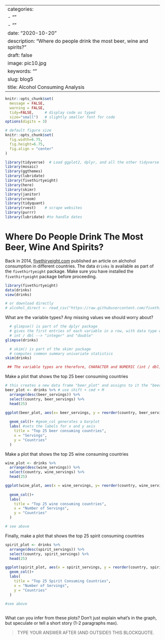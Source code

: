 
---
categories:
- ""
- ""
date: "2020-10-20"
description: "Where do people drink the most beer, wine and spirits?"
draft: false
image: pic10.jpg
keywords: ""
slug: blog5
title: Alcohol Consuming Analysis
---


```r
knitr::opts_chunk$set(
  message = FALSE, 
  warning = FALSE, 
  tidy=FALSE,     # display code as typed
  size="small")   # slightly smaller font for code
options(digits = 3)

# default figure size
knitr::opts_chunk$set(
  fig.width=6.75, 
  fig.height=6.75,
  fig.align = "center"
)
```


```r
library(tidyverse)  # Load ggplot2, dplyr, and all the other tidyverse packages
library(mosaic)
library(ggthemes)
library(lubridate)
library(fivethirtyeight)
library(here)
library(skimr)
library(janitor)
library(vroom)
library(tidyquant)
library(rvest)    # scrape websites
library(purrr)  
library(lubridate) #to handle dates
```



# Where Do People Drink The Most Beer, Wine And Spirits?

Back in 2014, [fivethiryeight.com](https://fivethirtyeight.com/features/dear-mona-followup-where-do-people-drink-the-most-beer-wine-and-spirits/) published an article on alchohol consumption in different countries. The data `drinks` is available as part of the `fivethirtyeight` package. Make sure you have installed the `fivethirtyeight` package before proceeding.


```r
library(fivethirtyeight)
data(drinks)
view(drinks)

# or download directly
# alcohol_direct <- read_csv("https://raw.githubusercontent.com/fivethirtyeight/data/master/alcohol-consumption/drinks.csv")

```


What are the variable types? Any missing values we should worry about? 

```r
  # glimpse() is part of the dplyr package
  # gives the first entries of each variable in a row, with data type within <>
  # int / dbl --> "integer" and "double"
glimpse(drinks)

  # skim() is part of the skimr package
  # computes common summary univariate statistics
skim(drinks)

 ## The variable types are therefore, CHARACTER and NUMERIC (int / dbl)
```


Make a plot that shows the top 25 beer consuming countries

```r
# this creates a new data frame "beer_plot" and assigns to it the "beer_servings" column in descending order, and picks the top 25
beer_plot <- drinks %>% # use shift + cmd + M
  arrange(desc(beer_servings)) %>% 
  select(country, beer_servings) %>% 
  head(25) 

ggplot(beer_plot, aes(x= beer_servings, y = reorder(country, beer_servings))) +
  
  geom_col()+ #geom_col generates a barplot
  labs( #sets the labels for x and y axis
    title = "Top 25 beer consuming countries",
    x = "Servings",
    y = "Countries"
  )

```

Make a plot that shows the top 25 wine consuming countries

```r
wine_plot <- drinks %>% 
  arrange(desc(wine_servings)) %>% 
  select(country, wine_servings) %>% 
  head(25)

ggplot(wine_plot, aes(x = wine_servings, y= reorder(country, wine_servings)))+
  
  geom_col()+
  labs(
    title = "Top 25 wine consuming countries",
    x = "Number of Servings",
    y = "Countries"
  )

# see above
```

Finally, make a plot that shows the top 25 spirit consuming countries
```r
spirit_plot <- drinks %>% 
  arrange(desc(spirit_servings)) %>% 
  select(country, spirit_servings) %>% 
  head(25)

ggplot(spirit_plot, aes(x = spirit_servings, y = reorder(country, spirit_servings)))+
  geom_col()+
  labs(
    title = "Top 25 Spirit Consuming Countries",
    x = "Number of Servings",
    y = "Countries"
  )
  
#see above
  
```

What can you infer from these plots? Don't just explain what's in the graph, but speculate or tell a short story (1-2 paragraphs max).

> TYPE YOUR ANSWER AFTER (AND OUTSIDE!) THIS BLOCKQUOTE.
